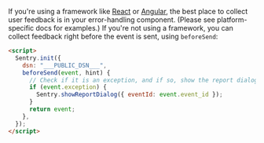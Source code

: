 If you're using a framework like [React](/platforms/javascript/guides/react/) or [Angular](/platforms/javascript/guides/angular/), the best place to collect user feedback is in your error-handling component. (Please see platform-specific docs for examples.) If you're not using a framework, you can collect feedback right before the event is sent, using `beforeSend`:

<SignInNote />

```html
<script>
  Sentry.init({
    dsn: "___PUBLIC_DSN___",
    beforeSend(event, hint) {
      // Check if it is an exception, and if so, show the report dialog
      if (event.exception) {
        Sentry.showReportDialog({ eventId: event.event_id });
      }
      return event;
    },
  });
</script>
```
